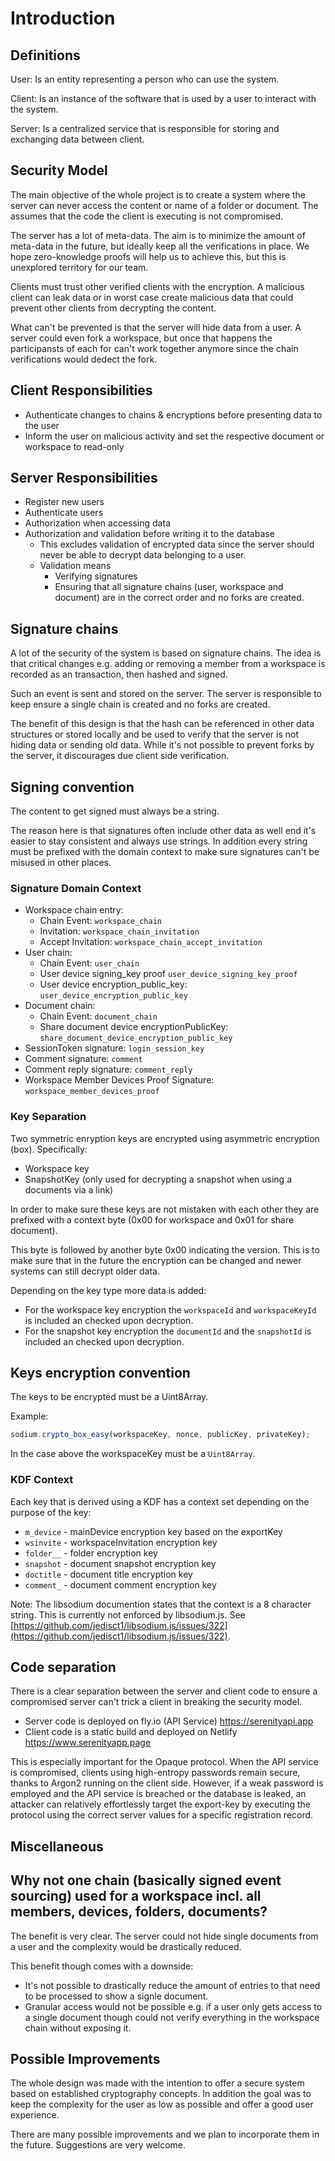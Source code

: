 # Introduction

## Definitions

User: Is an entity representing a person who can use the system.

Client: Is an instance of the software that is used by a user to interact with the system.

Server: Is a centralized service that is responsible for storing and exchanging data between client.

## Security Model

The main objective of the whole project is to create a system where the server can never access the content or name of a folder or document. The assumes that the code the client is executing is not compromised.

The server has a lot of meta-data. The aim is to minimize the amount of meta-data in the future, but ideally keep all the verifications in place. We hope zero-knowledge proofs will help us to achieve this, but this is unexplored territory for our team.

Clients must trust other verified clients with the encryption. A malicious client can leak data or in worst case create malicious data that could prevent other clients from decrypting the content.

What can't be prevented is that the server will hide data from a user. A server could even fork a workspace, but once that happens the participansts of each for can't work together anymore since the chain verifications would dedect the fork.

## Client Responsibilities

- Authenticate changes to chains & encryptions before presenting data to the user
- Inform the user on malicious activity and set the respective document or workspace to read-only

## Server Responsibilities

- Register new users
- Authenticate users
- Authorization when accessing data
- Authorization and validation before writing it to the database
  - This excludes validation of encrypted data since the server should never be able to decrypt data belonging to a user.
  - Validation means
    - Verifying signatures
    - Ensuring that all signature chains (user, workspace and document) are in the correct order and no forks are created.

## Signature chains

A lot of the security of the system is based on signature chains. The idea is that critical changes e.g. adding or removing a member from a workspace is recorded as an transaction, then hashed and signed.

Such an event is sent and stored on the server. The server is responsible to keep ensure a single chain is created and no forks are created.

The benefit of this design is that the hash can be referenced in other data structures or stored locally and be used to verify that the server is not hiding data or sending old data. While it's not possible to prevent forks by the server, it discourages due client side verification.

## Signing convention

The content to get signed must always be a string.

The reason here is that signatures often include other data as well end it's easier to stay consistent and always use strings. In addition every string must be prefixed with the domain context to make sure signatures can't be misused in other places.

### Signature Domain Context

- Workspace chain entry:
  - Chain Event: `workspace_chain`
  - Invitation: `workspace_chain_invitation`
  - Accept Invitation: `workspace_chain_accept_invitation`
- User chain:
  - Chain Event: `user_chain`
  - User device signing_key proof `user_device_signing_key_proof`
  - User device encryption_public_key: `user_device_encryption_public_key`
- Document chain:
  - Chain Event: `document_chain`
  - Share document device encryptionPublicKey: `share_document_device_encryption_public_key`
- SessionToken signature: `login_session_key`
- Comment signature: `comment`
- Comment reply signature: `comment_reply`
- Workspace Member Devices Proof Signature: `workspace_member_devices_proof`

### Key Separation

Two symmetric enryption keys are encrypted using asymmetric encryption (box). Specifically:

- Workspace key
- SnapshotKey (only used for decrypting a snapshot when using a documents via a link)

In order to make sure these keys are not mistaken with each other they are prefixed with a context byte (0x00 for workspace and 0x01 for share document).

This byte is followed by another byte 0x00 indicating the version. This is to make sure that in the future the encryption can be changed and newer systems can still decrypt older data.

Depending on the key type more data is added:

- For the workspace key encryption the `workspaceId` and `workspaceKeyId` is included an checked upon decryption.
- For the snapshot key encryption the `documentId` and the `snapshotId` is included an checked upon decryption.

## Keys encryption convention

The keys to be encrypted must be a Uint8Array.

Example:

```ts
sodium.crypto_box_easy(workspaceKey, nonce, publicKey, privateKey);
```

In the case above the workspaceKey must be a `Uint8Array`.

### KDF Context

Each key that is derived using a KDF has a context set depending on the purpose of the key:

- `m_device` - mainDevice encryption key based on the exportKey
- `wsinvite` - workspaceInvitation encryption key
- `folder__` - folder encryption key
- `snapshot` - document snapshot encryption key
- `doctitle` - document title encryption key
- `comment_` - document comment encryption key

Note: The libsodium documention states that the context is a 8 character string. This is currently not enforced by libsodium.js. See [https://github.com/jedisct1/libsodium.js/issues/322](https://github.com/jedisct1/libsodium.js/issues/322).

## Code separation

There is a clear separation between the server and client code to ensure a compromised server can't trick a client in breaking the security model.

- Server code is deployed on fly.io (API Service) https://serenityapi.app
- Client code is a static build and deployed on Netlify https://www.serenityapp.page

This is especially important for the Opaque protocol. When the API service is compromised, clients using high-entropy passwords remain secure, thanks to Argon2 running on the client side. However, if a weak password is employed and the API service is breached or the database is leaked, an attacker can relatively effortlessly target the export-key by executing the protocol using the correct server values for a specific registration record.

## Miscellaneous

## Why not one chain (basically signed event sourcing) used for a workspace incl. all members, devices, folders, documents?

The benefit is very clear. The server could not hide single documents from a user and the complexity would be drastically reduced.

This benefit though comes with a downside:

- It's not possible to drastically reduce the amount of entries to that need to be processed to show a signle document.
- Granular access would not be possible e.g. if a user only gets access to a single document though could not verify everything in the workspace chain without exposing it.

## Possible Improvements

The whole design was made with the intention to offer a secure system based on established cryptography concepts. In addition the goal was to keep the complexity for the user as low as possible and offer a good user experience.

There are many possible improvements and we plan to incorporate them in the future. Suggestions are very welcome.
